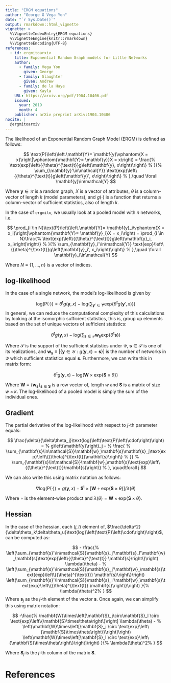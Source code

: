 ```yaml
---
title: "ERGM equations"
author: "George G Vega Yon"
date: "`r Sys.Date()`"
output: rmarkdown::html_vignette
vignette: >
  %\VignetteIndexEntry{ERGM equations}
  %\VignetteEngine{knitr::rmarkdown}
  %\VignetteEncoding{UTF-8}
references:
  - id: ergmitoarxiv
    title: Exponential Random Graph models for Little Networks
    author:
      - family: Vega Yon
        given: George
      - family: Slaughter
        given: Andrew
      - family: de la Haye
        given: Kayla
    URL: https://arxiv.org/pdf/1904.10406.pdf
    issued:
      year: 2019
      month: 4
    publisher: arXiv preprint arXiv:1904.10406
nocite: |
  @ergmitoarxiv
---
```

\newcommand{\Graph}{\mathbf{Y}}
\newcommand{\GRAPH}{\mathcal{Y}}
\newcommand{\graph}{\mathbf{y}}
\newcommand{\Pr}[1]{\text{P}\left(#1\right)}
\newcommand{\Prcond}[2]{\Pr{\left.#1\vphantom{#2}\right|\vphantom{#1}#2}}
\renewcommand{\exp}[1]{\text{exp}\left\{#1\right\}}
\renewcommand{\log}[1]{\text{log}\left(#1\right)}
\newcommand{\s}[1]{g\left(#1\right)}
\newcommand{\SUFF}{\mathcal{S}}
\newcommand{\Suff}{\mathbf{S}}
\newcommand{\suff}{\mathbf{s}}
\newcommand{\t}[1]{{#1}^{\text{t}}}
\newcommand{\beta}{\theta}
\newcommand{\weight}{\mathbf{w}}
\newcommand{\Weight}{\mathbf{W}}

The likelihood of an Exponential Random Graph Model (ERGM) is defined as follows:

$$
\Prcond{\Graph = \graph}{X = x} = \frac{%
  \exp{\t{\beta}\s{\graph, x}} %
  }{%
  \sum_{\graph'\in\GRAPH} \exp{\t{\beta}\s{\graph', x}} %
  },\quad \forall \graph\in\GRAPH
$$

Where $\graph\in\GRAPH$ is a random graph, $X$ is a vector of attributes,
$\beta$ is a column-vector of length $k$ (model parameters), and $\s{\cdot}$ is a
function that returns a column-vector of sufficient statistics, also of length $k$.

In the case of `ergmito`, we usually look at a pooled model with $n$ networks, i.e.

$$
\prod_{i \in N}\Prcond{\Graph = \graph_i}{X = x_i} = \prod_{i \in N}\frac{%
  \exp{\t{\beta}\s{\graph_i, x_i}} %
  }{%
  \sum_{\graph_i'\in\GRAPH} \exp{\t{\beta}\s{\graph_i', x_i}} %
  },\quad \forall \graph_i\in\GRAPH
$$

Where $N\equiv\{1,\dots, n\}$ is a vector of indices. 

## log-likelihood

In the case of a single network, the model's log-likelihood is given by

$$
\log{\Pr{\cdot}} = \t{\beta}\s{\graph, x} - %
  \log{ % 
    \sum_{\graph'\in\Graph}\exp{\t{\beta}\s{\graph', x}} %
    }
$$
In general, we can reduce the computational complexity of this calculations by
looking at the isomorphic sufficient statistics, this is, group up elements
based on the set of unique vectors of sufficient statistics:

$$
\t{\beta}\s{\graph, x} - %
  \log{ % 
    \sum_{\suff\in\SUFF}\weight_\suff \exp{\t{\beta}\suff} %
    }
$$

Where $\SUFF$ is the support of the sufficient statistics under $\GRAPH$,
$\suff\in\SUFF$ is one of its realizations, and
$\weight_\suff\equiv|\left\{\graph\in\GRAPH: \s{\graph,x} = \suff\right\}|$ is
the number of networks in $\GRAPH$ which sufficient statistics equal $\suff$.
Furthermore, we can write this in matrix form:

$$
\t{\beta}\s{\graph, x} - %
  \log{ % 
    \Weight \times \exp{\Suff\times \beta}  %
    }
$$

Where $\Weight\equiv\{\weight_\suff\}_{\suff\in\Suff}$ is a row vector of,
length $w$ and $\Suff$ is a matrix of size $w\times k$. The log-likelihood
of a pooled model is simply the sum of the individual ones.

## Gradient

The partial derivative of the log-likelihood with respect to $j$-th parameter
equals:

$$
\frac{\delta}{\delta\beta_j}\log{\Pr{\cdot}} = % 
  \s{\graph}_j - %
  \frac{ %
    \sum_{\suff\in\SUFF}\weight_\suff\suff_j\exp{\t{\beta}\suff} %
    }{ %
    \sum_{\suff\in\SUFF}\weight_\suff\exp{\t{\beta}\suff} %
    }, \quad\forall j
$$

We can also write this using matrix notation as follows:

$$
\nabla\log{\Pr{\cdot}} = %
  \s{\graph, x} - %
  \t{\Suff}\times \left[ \Weight \circ \exp{\Suff \times \beta} \right]/ %
  \lambda({\beta})
$$

Where $\circ$ is the element-wise product and $\lambda({\beta}) = \Weight \times \exp{\Suff\times \beta}$.

## Hessian

In the case of the hessian, each $(j, l)$ element of,
$\frac{\delta^2}{\delta\theta_k\delta\theta_u}\log{\Pr{\cdot}}$, can be computed
as:

$$
- \frac{%
  \left(\sum_{\suff'\in\SUFF}\suff_j'\suff_l'\weight_\suff \exp{\t{\beta} \suff}\right)
  \lambda(\beta) - %
  \left(\sum_{\suff'\in\SUFF}\suff_j'\weight_\suff \exp{\t{\beta} \suff}\right)
  \left(\sum_{\suff'\in\SUFF}\suff_l'\weight_\suff \exp{\t{\beta} \suff}\right)
}{%
  \lambda(\beta)^2%
}
$$
Where $\suff_j$ as the $j$-th element of the vector $\suff$. Once again, we can
simplify this using matrix notation:

$$
-\frac{%
  \Weight\times\left[\Suff_j\circ\Suff_l \circ \exp{\Suff\times\beta}\right]
  \lambda(\beta) - %
  \left(\Weight\times\left[\Suff_j \circ \exp{\Suff\times\beta}\right]\right)
  \left(\Weight\times\left[\Suff_l \circ \exp{\Suff\times\beta}\right]\right)
}{%
  \lambda(\beta)^2%
}
$$

Where $\Suff_j$ is the $j$-th column of the matrix $\Suff$.

# References

